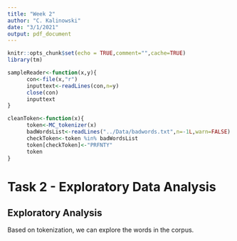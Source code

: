 ```yaml
---
title: "Week 2"
author: "C. Kalinowski"
date: "3/1/2021"
output: pdf_document
---
```


```r
knitr::opts_chunk$set(echo = TRUE,comment="",cache=TRUE)
library(tm)

sampleReader<-function(x,y){
      con<-file(x,"r")
      inputtext<-readLines(con,n=y)
      close(con)
      inputtext
}

cleanToken<-function(x){
      token<-MC_tokenizer(x)
      badWordsList<-readLines("../Data/badwords.txt",n=-1L,warn=FALSE)
      checkToken<-token %in% badWordsList
      token[checkToken]<-"PRFNTY"
      token
}
```

# Task 2 - Exploratory Data Analysis

## Exploratory Analysis

Based on tokenization, we can explore the words in the corpus.

```R


```